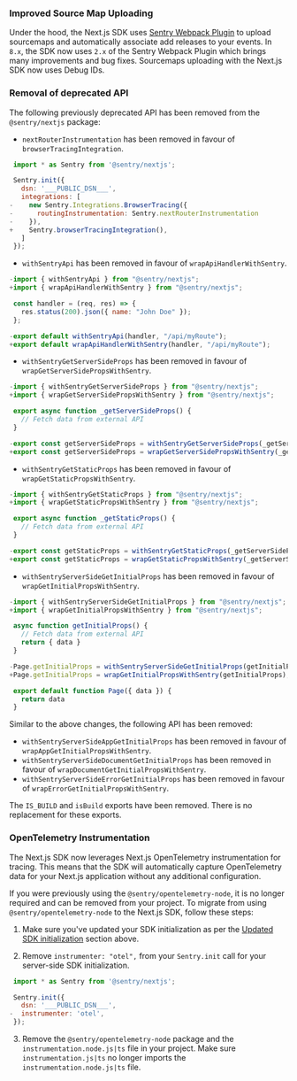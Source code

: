 ### Improved Source Map Uploading

Under the hood, the Next.js SDK uses [Sentry Webpack Plugin](https://www.npmjs.com/package/@sentry/webpack-plugin) to upload sourcemaps and automatically associate add releases to your events. In `8.x`, the SDK now uses `2.x` of the Sentry Webpack Plugin which brings many improvements and bug fixes. Sourcemaps uploading with the Next.js SDK now uses <Link to="/platforms/javascript/sourcemaps/troubleshooting_js/debug-ids/">Debug IDs</Link>.

### Removal of deprecated API

The following previously deprecated API has been removed from the `@sentry/nextjs` package:

- `nextRouterInstrumentation` has been removed in favour of `browserTracingIntegration`.

```JavaScript {filename:sentry.client.config.js} diff
 import * as Sentry from '@sentry/nextjs';

 Sentry.init({
   dsn: '___PUBLIC_DSN___',
   integrations: [
-    new Sentry.Integrations.BrowserTracing({
-      routingInstrumentation: Sentry.nextRouterInstrumentation
-    }),
+    Sentry.browserTracingIntegration(),
   ]
 });

```

- `withSentryApi` has been removed in favour of `wrapApiHandlerWithSentry`.

```JavaScript {filename:pages/api/*} diff
-import { withSentryApi } from "@sentry/nextjs";
+import { wrapApiHandlerWithSentry } from "@sentry/nextjs";

 const handler = (req, res) => {
   res.status(200).json({ name: "John Doe" });
 };

-export default withSentryApi(handler, "/api/myRoute");
+export default wrapApiHandlerWithSentry(handler, "/api/myRoute");
```

- `withSentryGetServerSideProps` has been removed in favour of `wrapGetServerSidePropsWithSentry`.

```JavaScript {filename:pages/index.js} diff
-import { withSentryGetServerSideProps } from "@sentry/nextjs";
+import { wrapGetServerSidePropsWithSentry } from "@sentry/nextjs";

 export async function _getServerSideProps() {
   // Fetch data from external API
 }

-export const getServerSideProps = withSentryGetServerSideProps(_getServerSideProps);
+export const getServerSideProps = wrapGetServerSidePropsWithSentry(_getServerSideProps);
```

- `withSentryGetStaticProps` has been removed in favour of `wrapGetStaticPropsWithSentry`.

```JavaScript {filename:pages/index.js} diff
-import { withSentryGetStaticProps } from "@sentry/nextjs";
+import { wrapGetStaticPropsWithSentry } from "@sentry/nextjs";

 export async function _getStaticProps() {
   // Fetch data from external API
 }

-export const getStaticProps = withSentryGetStaticProps(_getServerSideProps);
+export const getStaticProps = wrapGetStaticPropsWithSentry(_getServerSideProps);
```

- `withSentryServerSideGetInitialProps` has been removed in favour of `wrapGetInitialPropsWithSentry`.

```JavaScript {filename:pages/index.js} diff
-import { withSentryServerSideGetInitialProps } from "@sentry/nextjs";
+import { wrapGetInitialPropsWithSentry } from "@sentry/nextjs";

 async function getInitialProps() {
   // Fetch data from external API
   return { data }
 }

-Page.getInitialProps = withSentryServerSideGetInitialProps(getInitialProps);
+Page.getInitialProps = wrapGetInitialPropsWithSentry(getInitialProps);

 export default function Page({ data }) {
   return data
 }
```

Similar to the above changes, the following API has been removed:

- `withSentryServerSideAppGetInitialProps` has been removed in favour of `wrapAppGetInitialPropsWithSentry`.
- `withSentryServerSideDocumentGetInitialProps` has been removed in favour of `wrapDocumentGetInitialPropsWithSentry`.
- `withSentryServerSideErrorGetInitialProps` has been removed in favour of `wrapErrorGetInitialPropsWithSentry`.

The `IS_BUILD` and `isBuild` exports have been removed. There is no replacement for these exports.

### OpenTelemetry Instrumentation

The Next.js SDK now leverages Next.js OpenTelemetry instrumentation for tracing. This means that the SDK will automatically capture OpenTelemetry data for your Next.js application without any additional configuration.

If you were previously using the `@sentry/opentelemetry-node`, it is no longer required and can be removed from your project. To migrate from using `@sentry/opentelemetry-node` to the Next.js SDK, follow these steps:

1. Make sure you've updated your SDK initialization as per the [Updated SDK initialization](#updated-sdk-initialization) section above.

2. Remove `instrumenter: "otel",` from your `Sentry.init` call for your server-side SDK initialization.

```JavaScript {filename:sentry.server.config.js} diff
 import * as Sentry from '@sentry/nextjs';

 Sentry.init({
   dsn: '___PUBLIC_DSN___',
-  instrumenter: 'otel',
 });
```

3. Remove the `@sentry/opentelemetry-node` package and the `instrumentation.node.js|ts` file in your project. Make sure `instrumentation.js|ts` no longer imports the `instrumentation.node.js|ts` file.

<Include name="migration/javascript-v8/node-other-changes" />

<Include name="migration/javascript-v8/server-other-changes" />

<Include name="migration/javascript-v8/browser-other-changes" />

<Include name="migration/javascript-v8/general-other-changes" />
